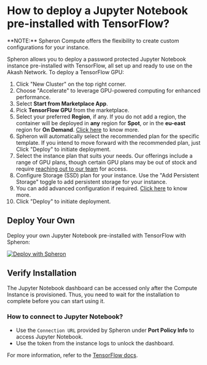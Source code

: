 
# How to deploy a Jupyter Notebook pre-installed with TensorFlow?

<Callout type="info">
  **NOTE:** Spheron Compute offers the flexibility to create custom
  configurations for your instance.
</Callout>

Spheron allows you to deploy a password protected Jupyter Notebook instance pre-installed with TensorFlow, all set up and ready to use on the Akash Network.
To deploy a TensorFlow GPU:

1. Click "New Cluster" on the top right corner.
2. Choose "Accelerate" to leverage GPU-powered computing for enhanced performance.
3. Select **Start from Marketplace App**.
4. Pick **TensorFlow GPU** from the marketplace.
5. Select your preferred **Region**, if any. If you do not add a region, the container will be deployed in **any** region for **Spot**, or in the **eu-east** region for **On Demand**. [Click here](/compute/cluster/compute/#region) to know more.
6. Spheron will automatically select the recommended plan for the specific template. If you intend to move forward with the recommended plan, just Click "Deploy" to initiate deployment.
7. Select the instance plan that suits your needs. Our offerings include a range of GPU plans, though certain GPU plans may be out of stock and require [reaching out to our team](https://b4t4v7fj3cd.typeform.com/to/YsTtgJ6H) for access.
8. Configure Storage (SSD) plan for your instance. Use the "Add Persistent Storage" toggle to add persistent storage for your instance.
9. You can add advanced configuration if required. [Click here](/compute/cluster/compute/#advance-configuration-1) to know more.
10. Click "Deploy" to initiate deployment.

## Deploy Your Own

Deploy your own Jupyter Notebook pre-installed with TensorFlow with Spheron:

[![Deploy with Spheron](https://bafybeihxqi3jlv6cy2ogh6jjljinntisolbspxcrbgykyv6e5xyzujl3aa.ipfs.sphn.link/spheron-deploy.svg)](https://app.spheron.network/#/compute/marketplace?template=TensorFlow%20GPU)

## Verify Installation

The Jupyter Notebook dashboard can be accessed only after the Compute Instance is provisioned.
Thus, you need to wait for the installation to complete before you can start using it.

### How to connect to Jupyter Notebook?

- Use the `Connection URL` provided by Spheron under **Port Policy Info** to access Jupyter Notebook.
- Use the token from the instance logs to unlock the dashboard.

For more information, refer to the [TensorFlow docs](https://www.tensorflow.org/tutorials/quickstart/beginner).

<Navigation name="Deploy TensorFlow GPU" />

